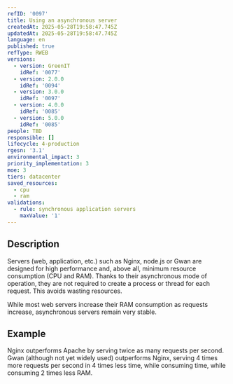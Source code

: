 ```yaml
---
refID: '0097'
title: Using an asynchronous server
createdAt: 2025-05-28T19:58:47.745Z
updatedAt: 2025-05-28T19:58:47.745Z
language: en
published: true
refType: RWEB
versions:
  - version: GreenIT
    idRef: '0077'
  - version: 2.0.0
    idRef: '0094'
  - version: 3.0.0
    idRef: '0097'
  - version: 4.0.0
    idRef: '0085'
  - version: 5.0.0
    idRef: '0085'
people: TBD
responsible: []
lifecycle: 4-production
rgesn: '3.1'
environmental_impact: 3
priority_implementation: 3
moe: 3
tiers: datacenter
saved_resources:
  - cpu
  - ram
validations:
  - rule: synchronous application servers
    maxValue: '1'
---
```


## Description

Servers (web, application, etc.) such as Nginx, node.js or Gwan are designed for high performance and, above all, minimum resource consumption (CPU and RAM). Thanks to their asynchronous mode of operation, they are not required to create a process or thread for each request. This avoids wasting resources.

While most web servers increase their RAM consumption as requests increase, asynchronous servers remain very stable.

## Example

Nginx outperforms Apache by serving twice as many requests per second. Gwan (although not yet widely used) outperforms Nginx, serving 4 times more requests per second in 4 times less time, while consuming time, while consuming 2 times less RAM.
